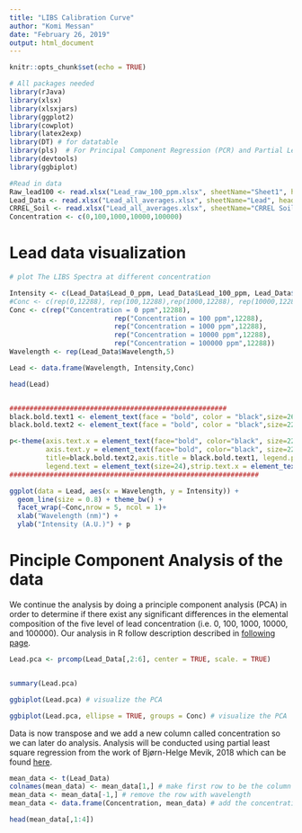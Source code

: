 ```yaml
---
title: "LIBS Calibration Curve"
author: "Komi Messan"
date: "February 26, 2019"
output: html_document
---
```


```r
knitr::opts_chunk$set(echo = TRUE)
```


```r
# All packages needed
library(rJava)
library(xlsx)
library(xlsxjars)
library(ggplot2)
library(cowplot)
library(latex2exp)
library(DT) # for datatable
library(pls)  # For Principal Component Regression (PCR) and Partial Least Squares Regression (PLSR)
library(devtools)
library(ggbiplot)
```



```r
#Read in data
Raw_lead100 <- read.xlsx("Lead_raw_100_ppm.xlsx", sheetName="Sheet1", header = TRUE,stringsAsFactors = F)
Lead_Data <- read.xlsx("Lead_all_averages.xlsx", sheetName="Lead", header = TRUE,stringsAsFactors = F)
CRREL_Soil <- read.xlsx("Lead_all_averages.xlsx", sheetName="CRREL Soils", header = TRUE,stringsAsFactors = F)
Concentration <- c(0,100,1000,10000,100000)
```


# Lead data visualization 

```r
# plot The LIBS Spectra at different concentration

Intensity <- c(Lead_Data$Lead_0_ppm, Lead_Data$Lead_100_ppm, Lead_Data$Lead_1000_ppm, Lead_Data$Lead_10000_ppm, Lead_Data$Lead_100000_ppm)
#Conc <- c(rep(0,12288), rep(100,12288),rep(1000,12288), rep(10000,12288),rep(100000,12288))
Conc <- c(rep("Concentration = 0 ppm",12288),
                          rep("Concentration = 100 ppm",12288),
                          rep("Concentration = 1000 ppm",12288),
                          rep("Concentration = 10000 ppm",12288),
                          rep("Concentration = 100000 ppm",12288))
Wavelength <- rep(Lead_Data$Wavelength,5)

Lead <- data.frame(Wavelength, Intensity,Conc)

head(Lead)


######################################################
black.bold.text1 <- element_text(face = "bold", color = "black",size=26) # x and y axis
black.bold.text2 <- element_text(face = "bold", color = "black",size=22) # title

p<-theme(axis.text.x = element_text(face="bold", color="black", size=22),
         axis.text.y = element_text(face="bold", color="black", size=22),
         title=black.bold.text2,axis.title = black.bold.text1, legend.position = "bottom",
         legend.text = element_text(size=24),strip.text.x = element_text(face="bold",size=22))
##############################################################

ggplot(data = Lead, aes(x = Wavelength, y = Intensity)) +
  geom_line(size = 0.8) + theme_bw() +
  facet_wrap(~Conc,nrow = 5, ncol = 1)+ 
  xlab("Wavelength (nm)") +
  ylab("Intensity (A.U.)") + p

```

# Pinciple Component Analysis of the data

We continue the analysis by doing a principle component analysis (PCA) in order to determine if there exist any significant differences in the elemental composition of the five level of lead concentration (i.e. 0, 100, 1000, 10000, and 100000). Our analysis in R follow description described in [following page](https://www.datacamp.com/community/tutorials/pca-analysis-r).


```r
Lead.pca <- prcomp(Lead_Data[,2:6], center = TRUE, scale. = TRUE)


summary(Lead.pca)

ggbiplot(Lead.pca) # visualize the PCA

```


```r
ggbiplot(Lead.pca, ellipse = TRUE, groups = Conc) # visualize the PCA
```


Data is now transpose and we add a new column called concentration so we can later do analysis. Analysis will be conducted using partial least square regression from the work of Bjørn-Helge Mevik, 2018 which can be found [here](https://cran.r-project.org/web/packages/pls/vignettes/pls-manual.pdf).


```r
mean_data <- t(Lead_Data)
colnames(mean_data) <- mean_data[1,] # make first row to be the column names
mean_data <- mean_data[-1,] # remove the row with wavelength
mean_data <- data.frame(Concentration, mean_data) # add the concentration column

head(mean_data[,1:4])
```






